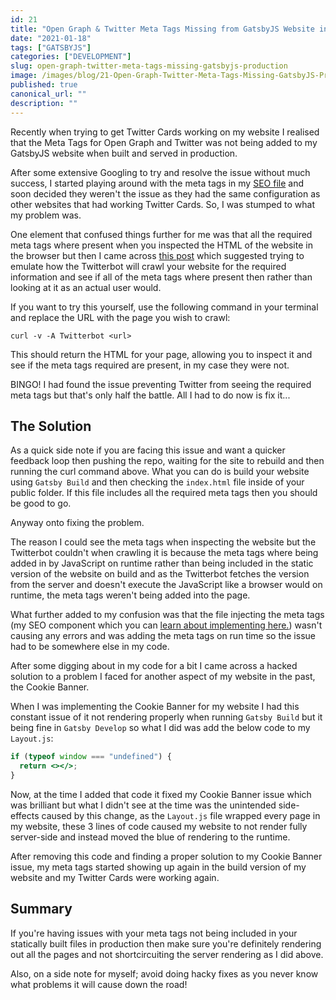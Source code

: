 ```yaml
---
id: 21
title: "Open Graph & Twitter Meta Tags Missing from GatsbyJS Website in Production"
date: "2021-01-18"
tags: ["GATSBYJS"]
categories: ["DEVELOPMENT"]
slug: open-graph-twitter-meta-tags-missing-gatsbyjs-production
image: /images/blog/21-Open-Graph-Twitter-Meta-Tags-Missing-GatsbyJS-Production/Open-Graph-Twitter-Meta-Tags-Missing-GatsbyJS-Production.png
published: true
canonical_url: ""
description: ""
---
```


Recently when trying to get Twitter Cards working on my website I realised that the Meta Tags for Open Graph and Twitter was not being added to my GatsbyJS website when built and served in production.

After some extensive Googling to try and resolve the issue without much success, I started playing around with the meta tags in my [SEO file](https://github.com/conermurphy/conermurphy.com/blob/4c33549d62f65e88ee75f4af44e43675b34c4b9e/src/components/SEO.js) and soon decided they weren't the issue as they had the same configuration as other websites that had working Twitter Cards. So, I was stumped to what my problem was.

One element that confused things further for me was that all the required meta tags where present when you inspected the HTML of the website in the browser but then I came across [this post](https://twittercommunity.com/t/card-error-unable-to-render-or-no-image-read-this-first/62736) which suggested trying to emulate how the Twitterbot will crawl your website for the required information and see if all of the meta tags where present then rather than looking at it as an actual user would.

If you want to try this yourself, use the following command in your terminal and replace the URL with the page you wish to crawl:

```
curl -v -A Twitterbot <url>
```

This should return the HTML for your page, allowing you to inspect it and see if the meta tags required are present, in my case they were not.

BINGO! I had found the issue preventing Twitter from seeing the required meta tags but that's only half the battle. All I had to do now is fix it...

## The Solution

As a quick side note if you are facing this issue and want a quicker feedback loop then pushing the repo, waiting for the site to rebuild and then running the curl command above. What you can do is build your website using `Gatsby Build` and then checking the `index.html` file inside of your public folder. If this file includes all the required meta tags then you should be good to go.

Anyway onto fixing the problem.

The reason I could see the meta tags when inspecting the website but the Twitterbot couldn't when crawling it is because the meta tags where being added in by JavaScript on runtime rather than being included in the static version of the website on build and as the Twitterbot fetches the version from the server and doesn't execute the JavaScript like a browser would on runtime, the meta tags weren't being added into the page.

What further added to my confusion was that the file injecting the meta tags (my SEO component which you can [learn about implementing here.](https://conermurphy.com/blog/adding-open-graph-twitter-meta-tags-gatsbyjs)) wasn't causing any errors and was adding the meta tags on run time so the issue had to be somewhere else in my code.

After some digging about in my code for a bit I came across a hacked solution to a problem I faced for another aspect of my website in the past, the Cookie Banner.

When I was implementing the Cookie Banner for my website I had this constant issue of it not rendering properly when running `Gatsby Build` but it being fine in `Gatsby Develop` so what I did was add the below code to my `Layout.js`:

```jsx
if (typeof window === "undefined") {
  return <></>;
}
```

Now, at the time I added that code it fixed my Cookie Banner issue which was brilliant but what I didn't see at the time was the unintended side-effects caused by this change, as the `Layout.js` file wrapped every page in my website, these 3 lines of code caused my website to not render fully server-side and instead moved the blue of rendering to the runtime.

After removing this code and finding a proper solution to my Cookie Banner issue, my meta tags started showing up again in the build version of my website and my Twitter Cards were working again.

## Summary

If you're having issues with your meta tags not being included in your statically built files in production then make sure you're definitely rendering out all the pages and not shortcircuiting the server rendering as I did above.

Also, on a side note for myself; avoid doing hacky fixes as you never know what problems it will cause down the road!
